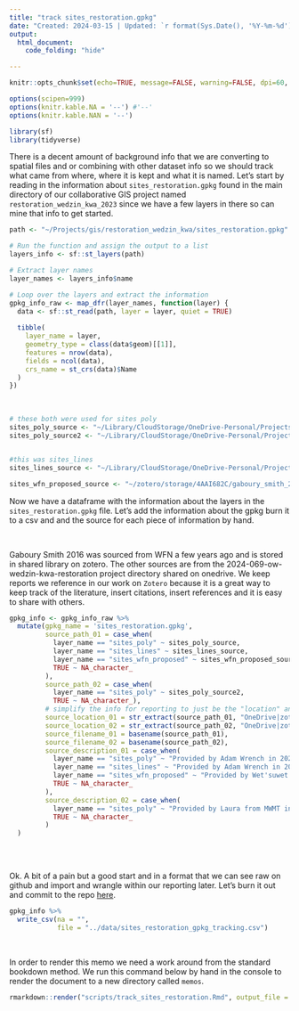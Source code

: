 ```yaml
---
title: "track sites_restoration.gpkg"
date: "Created: 2024-03-15 | Updated: `r format(Sys.Date(), '%Y-%m-%d')`"
output: 
  html_document:
    code_folding: "hide"

---
```


```r
knitr::opts_chunk$set(echo=TRUE, message=FALSE, warning=FALSE, dpi=60, out.width = "100%")

options(scipen=999)
options(knitr.kable.NA = '--') #'--'
options(knitr.kable.NAN = '--')
```

```r
library(sf)
library(tidyverse)
```

There is a decent amount of background info that we are converting to spatial files and or combining with other dataset info so we should track what came from where, where it is kept and what it is named. Let's start by reading in the information about `sites_restoration.gpkg` found in the main directory of our collaborative GIS project named `restoration_wedzin_kwa_2023` since we have a few layers in there so can mine that info to get started.

```r
path <- "~/Projects/gis/restoration_wedzin_kwa/sites_restoration.gpkg"

# Run the function and assign the output to a list
layers_info <- sf::st_layers(path)

# Extract layer names
layer_names <- layers_info$name

# Loop over the layers and extract the information
gpkg_info_raw <- map_dfr(layer_names, function(layer) {
  data <- sf::st_read(path, layer = layer, quiet = TRUE)
  
  tibble(
    layer_name = layer,
    geometry_type = class(data$geom)[[1]],
    features = nrow(data),
    fields = ncol(data),
    crs_name = st_crs(data)$Name
  )
})


```

<br>



```r
# these both were used for sites poly
sites_poly_source <- "~/Library/CloudStorage/OneDrive-Personal/Projects/2024-069-ow-wedzin-kwa-restoration/data/historic_site_info/TreatmentSitesMaster/TreatmentSitesMaster.shp"
sites_poly_source2 <- "~/Library/CloudStorage/OneDrive-Personal/Projects/2024-069-ow-wedzin-kwa-restoration/data/historic_site_info/UB Restoration Site Names.xlsx"


#this was sites_lines
sites_lines_source <- "~/Library/CloudStorage/OneDrive-Personal/Projects/2024-069-ow-wedzin-kwa-restoration/data/historic_site_info/richfield_2021_2022/New Fenceline.shp"

sites_wfn_proposed_source <- "~/zotero/storage/4AAI682C/gaboury_smith_2016_development_of_aquatic_restoration_designs_and_on-farm_cattle_management.pdf"

```

Now we have a dataframe with the information about the layers in the `sites_restoration.gpkg` file. Let's add the information about the gpkg burn it to a csv and and the source for each piece of information by hand.

<br>

Gaboury Smith 2016 was sourced from WFN a few years ago and is stored in shared library on zotero. The other sources are from the 2024-069-ow-wedzin-kwa-restoration project directory shared on onedrive.  We keep reports we reference in our work on `Zotero` because it is a great way to keep track of the literature, insert citations, insert references and it is easy to share with others. 


```r
gpkg_info <- gpkg_info_raw %>% 
  mutate(gpkg_name = 'sites_restoration.gpkg',
         source_path_01 = case_when(
           layer_name == "sites_poly" ~ sites_poly_source,
           layer_name == "sites_lines" ~ sites_lines_source,
           layer_name == "sites_wfn_proposed" ~ sites_wfn_proposed_source,
           TRUE ~ NA_character_
         ),
         source_path_02 = case_when(
           layer_name == "sites_poly" ~ sites_poly_source2,
           TRUE ~ NA_character_),
         # simplify the info for reporting to just be the "location" and "file_name"
         source_location_01 = str_extract(source_path_01, "OneDrive|zotero"),
         source_location_02 = str_extract(source_path_02, "OneDrive|zotero"),
         source_filename_01 = basename(source_path_01),
         source_filename_02 = basename(source_path_02),
         source_description_01 = case_when(
           layer_name == "sites_poly" ~ "Provided by Adam Wrench in 2024 - includes HWI and MWMT sites.",
           layer_name == "sites_lines" ~ "Provided by Adam Wrench in 2023 - includes SERNbc fencing locations.",
           layer_name == "sites_wfn_proposed" ~ "Provided by Wet'suwet'en First Nation in 2021. Includes all sites proposed by Gaboury and Smith in 2016 report.",
           TRUE ~ NA_character_
         ),
         source_description_02 = case_when(
           layer_name == "sites_poly" ~ "Provided by Laura from MWMT in 2024 - includes some tracking of historic nameing.",
           TRUE ~ NA_character_
         )
  )
  
```

<br>

Ok.  A bit of a pain but a good start and in a format that we can see raw on github and import and wrangle within
our reporting later.  Let's burn it out and commit to the repo [here](https://github.com/NewGraphEnvironment/restoration_wedzin_kwa_2024/blob/main/data/sites_restoration_gpkg_tracking.csv).

```r
gpkg_info %>% 
  write_csv(na = "",
            file = "../data/sites_restoration_gpkg_tracking.csv")
```

<br>


In order to render this memo we need a work around from the standard bookdown method. We run this command below
by hand in the console to render the document to a new directory called `memos`.

```r
rmarkdown::render("scripts/track_sites_restoration.Rmd", output_file = "track_sites_restoration.html", output_dir = "memos")

```

